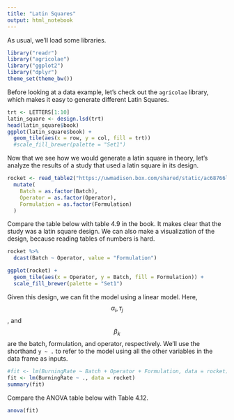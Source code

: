 ```yaml
---
title: "Latin Squares"
output: html_notebook
---
```


As usual, we'll load some libraries.
```r
library("readr")
library("agricolae")
library("ggplot2")
library("dplyr")
theme_set(theme_bw())
```

Before looking at a data example, let's check out the `agricolae` library, which
makes it easy to generate different Latin Squares.
```r
trt <- LETTERS[1:10]
latin_square <- design.lsd(trt)
head(latin_square$book)
ggplot(latin_square$book) + 
  geom_tile(aes(x = row, y = col, fill = trt))
  #scale_fill_brewer(palette = "Set1")
```

Now that we see how we would generate a latin square in theory, let's analyze
the results of a study that used a latin square in its design.
```r
rocket <- read_table2("https://uwmadison.box.com/shared/static/ac68766l3zcjog1ldrzki3lis74bbd71.txt") %>%
  mutate(
    Batch = as.factor(Batch),
    Operator = as.factor(Operator),
    Formulation = as.factor(Formulation)
  )
```

Compare the table below with table 4.9 in the book. It makes clear that the
study was a latin square design. We can also make a visualization of the design,
because reading tables of numbers is hard.
```r
rocket %>%
  dcast(Batch ~ Operator, value = "Formulation")

ggplot(rocket) +
  geom_tile(aes(x = Operator, y = Batch, fill = Formulation)) +
  scale_fill_brewer(palette = "Set1")
```

Given this design, we can fit the model using a linear model. Here,
$$\alpha_{i}, \tau_{j}$$, and $$\beta_{k}$$ are the batch, formulation, and
operator, respectively. We'll use the shorthand `y ~ .` to refer to the model
using all the other variables in the data frame as inputs.
```r
#fit <- lm(BurningRate ~ Batch + Operator + Formulation, data = rocket) # gives exact same result
fit <- lm(BurningRate ~ ., data = rocket)
summary(fit)
```

Compare the ANOVA table below with Table 4.12.
```r
anova(fit)
```